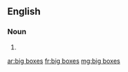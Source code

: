 ==English==

===Noun===
{{head|en|plural|head=[[big]] [[box]]es|singular|big box}}

# {{plural of|big box}}

[[ar:big boxes]]
[[fr:big boxes]]
[[mg:big boxes]]